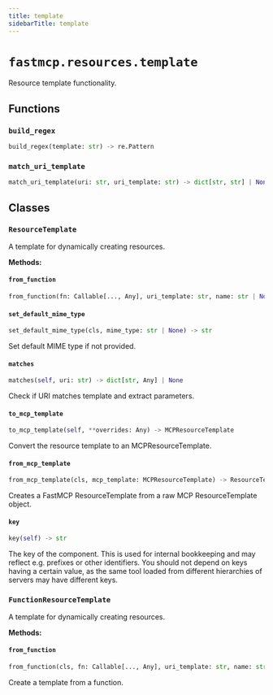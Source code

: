 ```yaml
---
title: template
sidebarTitle: template
---
```


# `fastmcp.resources.template`


Resource template functionality.

## Functions

### `build_regex` <sup><a href="https://github.com/jlowin/fastmcp/blob/main/src/fastmcp/resources/template.py#L28"><Icon icon="github" size="14" /></a></sup>

```python
build_regex(template: str) -> re.Pattern
```

### `match_uri_template` <sup><a href="https://github.com/jlowin/fastmcp/blob/main/src/fastmcp/resources/template.py#L44"><Icon icon="github" size="14" /></a></sup>

```python
match_uri_template(uri: str, uri_template: str) -> dict[str, str] | None
```

## Classes

### `ResourceTemplate` <sup><a href="https://github.com/jlowin/fastmcp/blob/main/src/fastmcp/resources/template.py#L52"><Icon icon="github" size="14" /></a></sup>


A template for dynamically creating resources.


**Methods:**

#### `from_function` <sup><a href="https://github.com/jlowin/fastmcp/blob/main/src/fastmcp/resources/template.py#L69"><Icon icon="github" size="14" /></a></sup>

```python
from_function(fn: Callable[..., Any], uri_template: str, name: str | None = None, description: str | None = None, mime_type: str | None = None, tags: set[str] | None = None, enabled: bool | None = None) -> FunctionResourceTemplate
```

#### `set_default_mime_type` <sup><a href="https://github.com/jlowin/fastmcp/blob/main/src/fastmcp/resources/template.py#L90"><Icon icon="github" size="14" /></a></sup>

```python
set_default_mime_type(cls, mime_type: str | None) -> str
```

Set default MIME type if not provided.


#### `matches` <sup><a href="https://github.com/jlowin/fastmcp/blob/main/src/fastmcp/resources/template.py#L96"><Icon icon="github" size="14" /></a></sup>

```python
matches(self, uri: str) -> dict[str, Any] | None
```

Check if URI matches template and extract parameters.


#### `to_mcp_template` <sup><a href="https://github.com/jlowin/fastmcp/blob/main/src/fastmcp/resources/template.py#L124"><Icon icon="github" size="14" /></a></sup>

```python
to_mcp_template(self, **overrides: Any) -> MCPResourceTemplate
```

Convert the resource template to an MCPResourceTemplate.


#### `from_mcp_template` <sup><a href="https://github.com/jlowin/fastmcp/blob/main/src/fastmcp/resources/template.py#L135"><Icon icon="github" size="14" /></a></sup>

```python
from_mcp_template(cls, mcp_template: MCPResourceTemplate) -> ResourceTemplate
```

Creates a FastMCP ResourceTemplate from a raw MCP ResourceTemplate object.


#### `key` <sup><a href="https://github.com/jlowin/fastmcp/blob/main/src/fastmcp/resources/template.py#L148"><Icon icon="github" size="14" /></a></sup>

```python
key(self) -> str
```

The key of the component. This is used for internal bookkeeping
and may reflect e.g. prefixes or other identifiers. You should not depend on
keys having a certain value, as the same tool loaded from different
hierarchies of servers may have different keys.


### `FunctionResourceTemplate` <sup><a href="https://github.com/jlowin/fastmcp/blob/main/src/fastmcp/resources/template.py#L158"><Icon icon="github" size="14" /></a></sup>


A template for dynamically creating resources.


**Methods:**

#### `from_function` <sup><a href="https://github.com/jlowin/fastmcp/blob/main/src/fastmcp/resources/template.py#L179"><Icon icon="github" size="14" /></a></sup>

```python
from_function(cls, fn: Callable[..., Any], uri_template: str, name: str | None = None, description: str | None = None, mime_type: str | None = None, tags: set[str] | None = None, enabled: bool | None = None) -> FunctionResourceTemplate
```

Create a template from a function.

